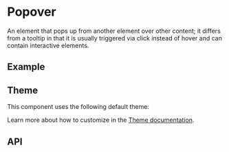 
<Meta of={PopoverStories} />

# Popover
An element that pops up from another element over other content; it differs from a 
tooltip in that it is usually triggered via click instead of hover and can contain interactive elements.

## Example
<ToggleCanvas sourceState="shown" of={PopoverStories.Simple} storybook="components-layers-popover--simple" />

## Theme
This component uses the following default theme:

<ThemeRender theme={popoverTheme} />

Learn more about how to customize in the [Theme documentation](/docs/theme/getting-started).

## API
<PropsTable name="Popover" />
